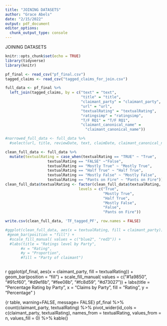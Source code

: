 ```yaml
---
title: "JOINING DATASETS"
author: "Grace Abels"
date: "2/15/2022"
output: pdf_document
editor_options: 
  chunk_output_type: console
---
```

JOINING DATASETS
```r
knitr::opts_chunk$set(echo = TRUE)
library(tidyverse)
library(knitr)
```

```r
pf_final <- read_csv("pf_final.csv")
tagged_claims <- read_csv("tagged_claims_for_join.csv")
```

```r
full_data <- pf_final %>%
  left_join(tagged_claims, by = c("text" = "text",
                                  "title" = "title",
                                  "claimant_party" = "claimant_party",
                                  "url" = "url",
                                  "textualRating" = "textualRating",
                                  "ratingsimp" = "ratingsimp",
                                  "T/F RQ1" = "T/F RQ1",
                                  "claimant_canonical_name" = 
                                    "claimant_canonical_name"))

```

```r
#narrowed_full_data <- full_data %>%
  #select(url, title, reviewDate, text, claimDate, claimant_canonical_name, claimant_party, textualRating, `T/F RQ1`, #claimYear:`Media and Communications`)
```
```r
clean_full_data <- full_data %>%
  mutate(textualRating = case_when(textualRating == "TRUE" ~ "True", 
                   textualRating == "FALSE" ~"False", 
                   textualRating == "Mostly True" ~ "Mostly True", 
                   textualRating == "Half True" ~ "Half True", 
                   textualRating == "Mostly False" ~ "Mostly False", 
                   textualRating == "Pants on Fire" ~ "Pants on Fire"))
clean_full_data$textualRating <- factor(clean_full_data$textualRating,
                                 levels = c("True", 
                                            "Mostly True", 
                                            "Half True", 
                                            "Mostly False", 
                                            "False", 
                                            "Pants on Fire"))
```

```r
write.csv(clean_full_data, 'TF_tagged_PF', row.names = FALSE)
```


``` r
#ggplot(clean_full_data, aes(x = textualRating, fill = claimant_party)) + 
 #geom_bar(position = "fill") + 
  #scale_fill_manual( values = c("blue2", "red3")) + 
  #labs(title = "Ratings level by Party",
       #x = "Rating", 
       #y = "Proportion", 
       #fill = "Party of claimant")
```

```r

```

{r party by rating,  warning=FALSE, message= FALSE}
ggplot(pf_final, aes(x = claimant_party, fill = textualRating)) + 
         geom_bar(position = "fill") + 
  scale_fill_manual( values = c("#1a9850",
                                "#91cf60",
                                "#d9ef8b", 
                                "#fee08b", 
                                "#fc8d59", 
                                "#d73027")) +
  labs(title = "Percentage Rating by Party", 
       x = "Claims by Party", 
       fill = "Rating", y = "Percentage" )


{r table,  warning=FALSE, message= FALSE}
pf_final %>%
  count(claimant_party, textualRating) %>%
  pivot_wider(id_cols = c(claimant_party, 
                          textualRating),
              names_from = textualRating,
              values_from = n,
              values_fill = 0) %>% 
  kable()


